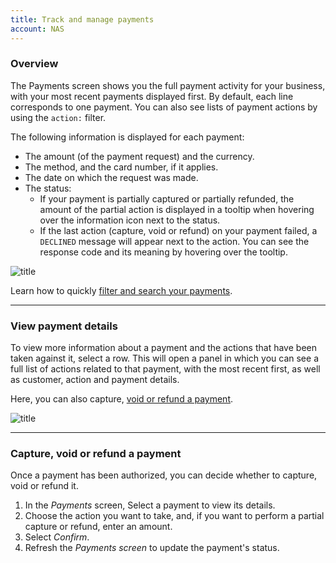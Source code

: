 ```yaml
---
title: Track and manage payments
account: NAS
---
```


### Overview

The Payments screen shows you the full payment activity for your business, with your most recent payments displayed first. By default, each line corresponds to one payment. You can also see lists of payment actions by using the `action:` filter.

The following information is displayed for each payment:

- The amount (of the payment request) and the currency.
- The method, and the card number, if it applies.
- The date on which the request was made.
- The status:
    - If your payment is partially captured or partially refunded, the amount of the partial action is displayed in a tooltip when hovering over the information icon next to the status.
    - If the last action (capture, void or refund) on your payment failed, a `DECLINED` message will appear next to the action. You can see the response code and its meaning by hovering over the tooltip.

![title](/NAS/Dashboard/Track_and_manage_payments/payments_screen.png)

<TipBox>

Learn how to quickly [filter and search your payments](/dashboard/track-and-manage-payments/filter-payments).

</TipBox>

---

### View payment details

To view more information about a payment and the actions that have been taken against it, select a row. This will open a panel in which you can see a full list of actions related to that payment, with the most recent first, as well as customer, action and payment details.

Here, you can also capture, [void or refund a payment](/dashboard/track-and-manage-payments#Trackandmanagepayments-paymentactions).

![title](/NAS/Dashboard/Track_and_manage_payments/payment_details_panel.png)

---

### Capture, void or refund a payment

Once a payment has been authorized, you can decide whether to capture, void or refund it.

1. In the _Payments_ screen, Select a payment to view its details.
2. Choose the action you want to take, and, if you want to perform a partial capture or refund, enter an amount.
3. Select _Confirm_.
4. Refresh the _Payments screen_ to update the payment's status.
